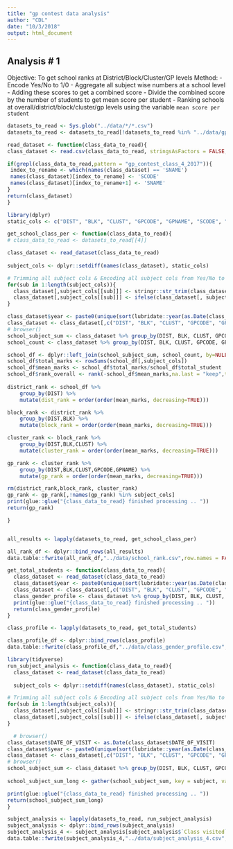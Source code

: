```yaml
---
title: "gp contest data analysis"
author: "CDL"
date: "10/3/2018"
output: html_document
---
```


Analysis # 1
---

Objective: To get school ranks at District/Block/Cluster/GP levels
Method:
- Encode Yes/No to 1/0
- Aggregate all subject wise numbers at a school level
- Adding these scores to get a combined score
- Divide the combined score by the number of students to get mean score per student
- Ranking schools at overall/district/block/cluster/gp levels using the variable `mean score per student`

```r
datasets_to_read <- Sys.glob("../data/*/*.csv")
datasets_to_read <- datasets_to_read[!datasets_to_read %in% "../data/gp_contest_csv_files_2017-18/gp_contest_class_6_2017-18.csv"]

```



```r
read_dataset <- function(class_data_to_read){
class_dataset <- read.csv(class_data_to_read, stringsAsFactors = FALSE, check.names = FALSE)

if(grepl(class_data_to_read,pattern = "gp_contest_class_4_2017")){
 index_to_rename <- which(names(class_dataset) == 'SNAME')
 names(class_dataset)[index_to_rename] <- 'SCODE'
 names(class_dataset)[index_to_rename+1] <- 'SNAME'
}
return(class_dataset)
}

```


```r
library(dplyr)
static_cols <- c("DIST", "BLK", "CLUST", "GPCODE", "GPNAME", "SCODE", "SNAME", "STORY_ID", "ENTERED_AT", "DATE_OF_VISIT", "RESPONDENT_TYPE", "Gender", "Class visited")

get_school_class_per <- function(class_data_to_read){
# class_data_to_read <- datasets_to_read[[4]]

class_dataset <- read_dataset(class_data_to_read)  
  
subject_cols <- dplyr::setdiff(names(class_dataset), static_cols)  

# Trimming all subject cols & Encoding all subject cols from Yes/No to 1/0
for(sub in 1:length(subject_cols)){
  class_dataset[,subject_cols[[sub]]] <- stringr::str_trim(class_dataset[,subject_cols[[sub]]])
  class_dataset[,subject_cols[[sub]]] <- ifelse(class_dataset[, subject_cols[[sub]]] == "Yes",1,0)
}

class_dataset$year <- paste0(unique(sort(lubridate::year(as.Date(class_dataset$DATE_OF_VISIT)))),collapse = "-")
class_dataset <- class_dataset[,c("DIST", "BLK", "CLUST", "GPCODE", "GPNAME", "SCODE", "SNAME","Class visited","year", subject_cols)]
# browser()
school_subject_sum <- class_dataset %>% group_by(DIST, BLK, CLUST, GPCODE, GPNAME, SCODE, SNAME,`Class visited`,year) %>% summarise_all(c('sum'))
school_count <- class_dataset %>% group_by(DIST, BLK, CLUST, GPCODE, GPNAME, SCODE, SNAME,`Class visited`,year) %>% summarise(total_student = length(DIST))

school_df <- dplyr::left_join(school_subject_sum, school_count, by=NULL)
school_df$total_marks <- rowSums(school_df[,subject_cols])
school_df$mean_marks <- school_df$total_marks/school_df$total_student
school_df$rank_overall <- rank(-school_df$mean_marks,na.last = "keep",ties.method = "first")
  
district_rank <- school_df %>%
    group_by(DIST) %>%
    mutate(dist_rank = order(order(mean_marks, decreasing=TRUE)))

block_rank <- district_rank %>%
    group_by(DIST,BLK) %>%
    mutate(block_rank = order(order(mean_marks, decreasing=TRUE)))

cluster_rank <- block_rank %>%
    group_by(DIST,BLK,CLUST) %>%
    mutate(cluster_rank = order(order(mean_marks, decreasing=TRUE)))

gp_rank <- cluster_rank %>%
    group_by(DIST,BLK,CLUST,GPCODE,GPNAME) %>%
    mutate(gp_rank = order(order(mean_marks, decreasing=TRUE)))

rm(district_rank,block_rank, cluster_rank)
gp_rank <- gp_rank[,!names(gp_rank) %in% subject_cols]
print(glue::glue("{class_data_to_read} finished processing .. "))
return(gp_rank)

}


all_results <- lapply(datasets_to_read, get_school_class_per)

all_rank_df <- dplyr::bind_rows(all_results)
data.table::fwrite(all_rank_df,"../data/school_rank.csv",row.names = FALSE)

```

```r
get_total_students <- function(class_data_to_read){
  class_dataset <- read_dataset(class_data_to_read)  
  class_dataset$year <- paste0(unique(sort(lubridate::year(as.Date(class_dataset$DATE_OF_VISIT)))),collapse = "-")
  class_dataset <- class_dataset[,c("DIST", "BLK", "CLUST", "GPCODE", "GPNAME", "SCODE", "SNAME","Class visited","year","Gender")]
  class_gender_profile <- class_dataset %>% group_by(DIST, BLK, CLUST, GPCODE, GPNAME, SCODE, SNAME,`Class visited`,year,Gender) %>% summarise(total_students = length(DIST))
  print(glue::glue("{class_data_to_read} finished processing .. "))
  return(class_gender_profile)
}

class_profile <- lapply(datasets_to_read, get_total_students)

class_profile_df <- dplyr::bind_rows(class_profile)
data.table::fwrite(class_profile_df,"../data/class_gender_profile.csv",row.names = FALSE)

```


```r
library(tidyverse)
run_subject_analysis <- function(class_data_to_read){
  class_dataset <- read_dataset(class_data_to_read)  
  
  subject_cols <- dplyr::setdiff(names(class_dataset), static_cols)  

# Trimming all subject cols & Encoding all subject cols from Yes/No to 1/0
for(sub in 1:length(subject_cols)){
  class_dataset[,subject_cols[[sub]]] <- stringr::str_trim(class_dataset[,subject_cols[[sub]]])
  class_dataset[,subject_cols[[sub]]] <- ifelse(class_dataset[, subject_cols[[sub]]] == "Yes",1,0)
}

  # browser()
class_dataset$DATE_OF_VISIT <- as.Date(class_dataset$DATE_OF_VISIT)
class_dataset$year <- paste0(unique(sort(lubridate::year(as.Date(class_dataset$DATE_OF_VISIT)))),collapse = "-")
class_dataset <- class_dataset[,c("DIST", "BLK", "CLUST", "GPCODE", "GPNAME", "SCODE", "SNAME","Class visited","year","DATE_OF_VISIT", subject_cols)]
# browser()
school_subject_sum <- class_dataset %>% group_by(DIST, BLK, CLUST, GPCODE, GPNAME, SCODE, SNAME,`Class visited`,DATE_OF_VISIT,year) %>% summarise_all(c('sum'))
  
school_subject_sum_long <- gather(school_subject_sum, key = subject, value = marks,subject_cols)

print(glue::glue("{class_data_to_read} finished processing .. "))
return(school_subject_sum_long)
}

subject_analysis <- lapply(datasets_to_read, run_subject_analysis)
subject_analysis <- dplyr::bind_rows(subject_analysis)
subject_analysis_4 <- subject_analysis[subject_analysis$`Class visited` == 4,]
data.table::fwrite(subject_analysis_4,"../data/subject_analysis_4.csv",row.names = FALSE)


```













